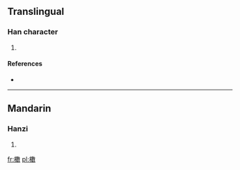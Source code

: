==Translingual==

===Han character===
{{Han char|rn=75|rad=木|as=15|sn=19|four=|canj=木中女大 (DLVK)}}

# {{defn|Han|sort=木15}}

====References====
* {{Han ref|kx=0561.090|dkj=15833|dj=0949.310|hdz=21313.120|uh=6AE2|ud=27362}}

----

==Mandarin==

===Hanzi===
{{cmn-hanzi|pin=[[guàn]] ([[guan4]]), [[qìn]] ([[qin4]]), [[sǒu]] ([[sou3]])|wg=kuan<sup>4</sup>, ch'in<sup>4</sup>, sou<sup>3</sup>}}

# {{defn|lang=cmn|sort=木15}}

[[fr:櫢]]
[[pl:櫢]]